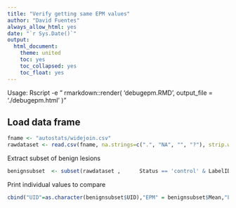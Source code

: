 ```yaml
---
title: "Verify getting same EPM values"
author: "David Fuentes"
always_allow_html: yes
date: "`r Sys.Date()`"
output:
  html_document:
    theme: united
    toc: yes
    toc_collapsed: yes
    toc_float: yes
---
```

Usage: Rscript -e " rmarkdown::render( 'debugepm.RMD', output_file = './debugepm.html' )"

## Load data frame
```r
fname <- "autostats/widejoin.csv" 
rawdataset <- read.csv(fname, na.strings=c(".", "NA", "", "?"), strip.white=TRUE, encoding="UTF-8")
```

Extract subset of benign lesions

```r
benignsubset  <- subset(rawdataset ,      Status == 'control' & LabelID > 0  &   LabelID < 6 & FeatureID == 'epm')
```
Print individual values to compare
```r
cbind("UID"=as.character(benignsubset$UID),"EPM" = benignsubset$Mean,"LabelID"=benignsubset$LabelID)
```
